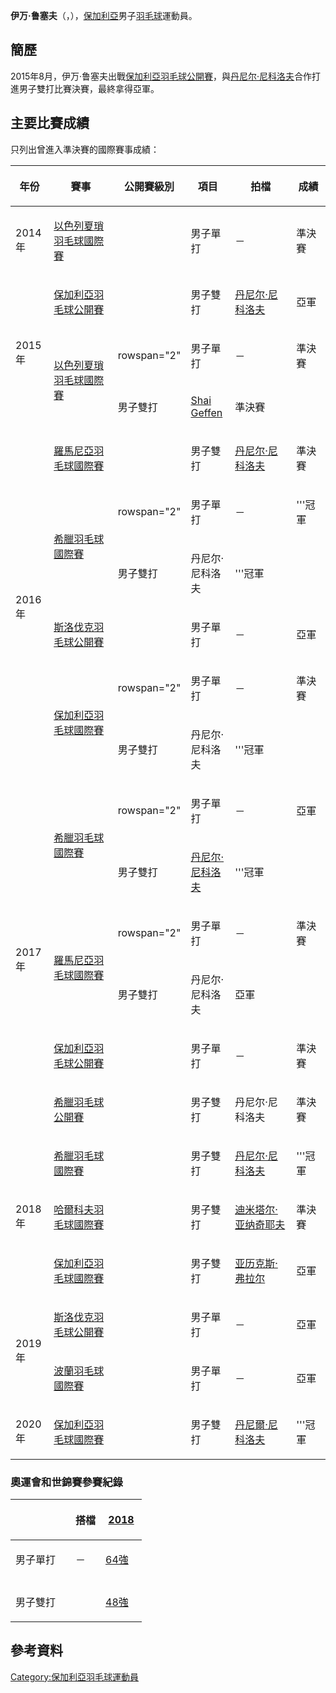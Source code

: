 {{noteTA|G1=Badminton}}
{{Infobox 羽球選手
| playername              = 伊万·鲁塞夫<br/>{{lang|bg|Ivan Rusev}}
| image                   = 
| size                    = 
| caption                 = 
| birth_name              = 
| date_of_birth           = {{birth_date_and_age|1993|5|6}}
| place_of_birth          = 
| height                  = 
| weight                  = 
| event                   = 男子單打、男子雙打
| country                 = {{BUL}}
| years_started           = 
| handedness              = 
| coach                   = 
| highest_ranking         = 第113位（男雙-[[丹尼尔·尼科洛夫|尼科洛夫]]）
| date_of_highest_ranking = 2016年9月29日<ref name="ranking">[http://bwfcontent.tournamentsoftware.com/ranking/player.aspx?id=12030&player=108946 BWF World Ranking - Ranking of Ivan RUSEV (98589)]{{en}}</ref>
| current_ranking         = 第201位（男單）<br/>第119位（男雙-[[丹尼尔·尼科洛夫|尼科洛夫]]）<br/>第456位（男雙-[[Shai_Geffen|Geffen]]）
| date_of_current_ranking = 2016年10月6日<ref>[http://bwfcontent.tournamentsoftware.com/ranking/category.aspx?id=12030&category=472 BWF World Ranking - BWF世界排名榜 (10/6/2016) - Men's singles] {{Wayback|url=http://bwfcontent.tournamentsoftware.com/ranking/category.aspx?id=12030&category=472 |date=20200410131416 }}{{en}}</ref><ref>[http://bwfcontent.tournamentsoftware.com/ranking/category.aspx?id=12030&category=474 BWF World Ranking - BWF世界排名榜 (10/6/2016) - Men's doubles] {{Wayback|url=http://bwfcontent.tournamentsoftware.com/ranking/category.aspx?id=12030&category=474 |date=20170305004553 }}{{en}}</ref>
| played                  = 51勝–52負（男單）<br/>34勝–44負（男雙）<br/>10勝–5負（混雙）
| titles                  = 
| bwf_profile             = C9426E3D-FADD-4D32-967B-57CBDF9C46CE
| bwf_id                  = 98589
| updated                 = 2016年10月9日
}}
{{MedalTableTop}}
{{MedalSport | 男子[[羽毛球|羽毛球]]}}
{{MedalCountry | {{BUL}}}}
{{MedalBottom}}
'''伊万·鲁塞夫'''（{{lang-bg|'''Иван Русев'''}}，{{bd|1993年|5月6日|}}），[[保加利亞|保加利亞]]男子[[羽毛球|羽毛球]]運動員。

==簡歷==
2015年8月，伊万·鲁塞夫出戰[[2015年保加利亞羽毛球公開賽|保加利亞羽毛球公開賽]]，與[[丹尼尔·尼科洛夫|丹尼尔·尼科洛夫]]合作打進男子雙打比賽決賽，最終拿得亞軍。

==主要比賽成績==
只列出曾進入準決賽的國際賽事成績：
{| class=wikitable style="text-align:center; font-size:small;" 
!width="50"|年份
!width="180"|賽事
!width="80"|公開賽級別
!width="60"|項目
!width="150"|拍檔
!width="50"|成績
|-
!rowspan="1"|2014年
|[[2014年以色列夏瑣羽毛球國際賽|以色列夏瑣羽毛球國際賽]]
|{{BWFIS}}
|男子單打
|－
|bgcolor="#b8860b"|準決賽
|-
!rowspan="3"|2015年
|[[2015年保加利亞羽毛球公開賽|保加利亞羽毛球公開賽]]
|{{BWFIS}}
|男子雙打
|[[丹尼尔·尼科洛夫|丹尼尔·尼科洛夫]]
|bgcolor="silver"|亞軍
|-
|rowspan="2"|[[2015年以色列夏瑣羽毛球國際賽|以色列夏瑣羽毛球國際賽]]
|rowspan="2" {{BWFFS}}
|男子單打
|－
|bgcolor="#b8860b"|準決賽
|-
|男子雙打
|{{flagicon|ISR}} [[Shai_Geffen|Shai Geffen]]
|bgcolor="#b8860b"|準決賽
|-
!rowspan="6"|2016年
|[[2016年羅馬尼亞羽毛球國際賽|羅馬尼亞羽毛球國際賽]]
|{{BWFIS}}
|男子雙打
|[[丹尼尔·尼科洛夫|丹尼尔·尼科洛夫]]
|bgcolor="#b8860b"|準決賽
|-
|rowspan="2"|[[2016年希臘羽毛球國際賽|希臘羽毛球國際賽]]
|rowspan="2" {{BWFFS}}
|男子單打
|－
|bgcolor="gold"|'''冠軍
|-
|男子雙打
|丹尼尔·尼科洛夫
|bgcolor="gold"|'''冠軍
|-
|[[2016年斯洛伐克羽毛球公開賽|斯洛伐克羽毛球公開賽]]
|{{BWFFS}}
|男子單打
|－
|bgcolor="silver"|亞軍
|-
|rowspan="2"|[[2016年保加利亞羽毛球國際賽|保加利亞羽毛球國際賽]]
|rowspan="2" {{BWFFS}}
|男子單打
|－
|bgcolor="#b8860b"|準決賽
|-
|男子雙打
|丹尼尔·尼科洛夫
|bgcolor="gold"|'''冠軍
|-
!rowspan="6"|2017年
|rowspan="2"|[[2017年希臘羽毛球國際賽|希臘羽毛球國際賽]]
|rowspan="2" {{BWFFS}}
|男子單打
|－
|bgcolor="silver"|亞軍
|-
|男子雙打
|[[丹尼尔·尼科洛夫|丹尼尔·尼科洛夫]]
|bgcolor="gold"|'''冠軍
|-
|rowspan="2"|[[2017年羅馬尼亞羽毛球國際賽|羅馬尼亞羽毛球國際賽]]
|rowspan="2" {{BWFFS}}
|男子單打
|－
|bgcolor="#b8860b"|準決賽
|-
|男子雙打
|丹尼尔·尼科洛夫
|bgcolor="silver"|亞軍
|-
|[[2017年保加利亞羽毛球公開賽|保加利亞羽毛球公開賽]]
|{{BWFIS}}
|男子單打
|－
|bgcolor="#b8860b"|準決賽
|-
|[[2017年希臘羽毛球公開賽|希臘羽毛球公開賽]]
|{{BWFIS}}
|男子雙打
|丹尼尔·尼科洛夫
|bgcolor="#b8860b"|準決賽
|-
!rowspan="3"|2018年
|[[2018年希臘羽毛球國際賽|希臘羽毛球國際賽]]
|{{BWFFS}}
|男子雙打
|[[丹尼尔·尼科洛夫|丹尼尔·尼科洛夫]]
|bgcolor="gold"|'''冠軍
|-
|[[2018年哈爾科夫羽毛球國際賽|哈爾科夫羽毛球國際賽]]
|{{BWFIC}}
|男子雙打
|[[迪米塔尔·亚纳奇耶夫|迪米塔尔·亚纳奇耶夫]]
|bgcolor="#b8860b"|準決賽
|-
|[[2018年保加利亞羽毛球國際賽|保加利亞羽毛球國際賽]]
|{{BWFFS}}
|男子雙打
|[[亚历克斯·弗拉尔|亚历克斯·弗拉尔]]
|bgcolor="silver"|亞軍
|-
!rowspan="2"|2019年
|[[2019年斯洛伐克羽毛球公開賽|斯洛伐克羽毛球公開賽]]
|{{BWFFS}}
|男子單打
|－
|bgcolor="silver"|亞軍
|-
|[[2019年波蘭羽毛球國際賽|波蘭羽毛球國際賽]]
|{{BWFIS}}
|男子單打
|－
|bgcolor="silver"|亞軍
|-
!rowspan="1"|2020年
|[[2020年保加利亞羽毛球國際賽|保加利亞羽毛球國際賽]]
|{{BWFFS}}
|男子雙打
|[[丹尼爾·尼科洛夫|丹尼爾·尼科洛夫]]
|bgcolor="gold"|'''冠軍
|}
{{BWF賽事級別索引}}

===奧運會和世錦賽參賽紀錄===
{| class=wikitable style="text-align:center; font-size:small;" 
!
!搭檔
!width="50"|[[2018年世界羽毛球錦標賽|2018]]
|-
!width="80"|男子單打
|－
|[[2018年世界羽毛球錦標賽男子單打項目|64強]]
|-
|
|-
!width="80"|男子雙打
|align="left"|{{nowrap|[[丹尼尔·尼科洛夫|丹尼尔·尼科洛夫]]}}
|[[2018年世界羽毛球錦標賽男子雙打項目|48強]]
|}

==參考資料==
{{Reflist}}

{{DEFAULTSORT:Rusev, Ivan}}
[[Category:保加利亞羽毛球運動員|Category:保加利亞羽毛球運動員]]